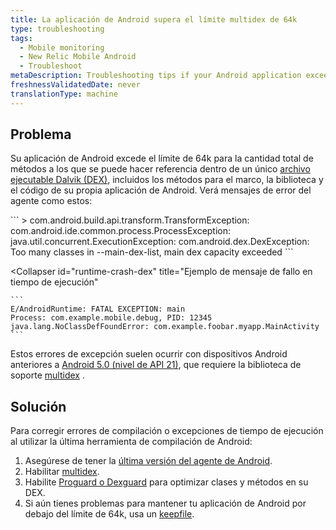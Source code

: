```yaml
---
title: La aplicación de Android supera el límite multidex de 64k
type: troubleshooting
tags:
  - Mobile monitoring
  - New Relic Mobile Android
  - Troubleshoot
metaDescription: Troubleshooting tips if your Android application exceeds the 64k limit for DEX files.
freshnessValidatedDate: never
translationType: machine
---
```


## Problema

Su aplicación de Android excede el límite de 64k para la cantidad total de métodos a los que se puede hacer referencia dentro de un único [archivo ejecutable Dalvik (DEX)](https://developer.android.com/studio/build/multidex.html), incluidos los métodos para el marco, la biblioteca y el código de su propia aplicación de Android. Verá mensajes de error del agente como estos:

<CollapserGroup>
  <Collapser
    id="dex-build"
    title="Ejemplo de mensaje de error en tiempo de compilación"
  >
    ```
    > com.android.build.api.transform.TransformException: com.android.ide.common.process.ProcessException: 
    java.util.concurrent.ExecutionException: com.android.dex.DexException: Too many classes in --main-dex-list, main dex capacity exceeded
    ```
  </Collapser>

  <Collapser
    id="runtime-crash-dex"
    title="Ejemplo de mensaje de fallo en tiempo de ejecución"
  >
    ```
    E/AndroidRuntime: FATAL EXCEPTION: main
    Process: com.example.mobile.debug, PID: 12345
    java.lang.NoClassDefFoundError: com.example.foobar.myapp.MainActivity
    ```
  </Collapser>
</CollapserGroup>

Estos errores de excepción suelen ocurrir con dispositivos Android anteriores a [Android 5.0 (nivel de API 21)](https://developer.android.com/about/versions/android-5.0.html), que requiere la biblioteca de soporte [multidex](https://developer.android.com/studio/build/multidex.html) .

## Solución

Para corregir errores de compilación o excepciones de tiempo de ejecución al utilizar la última herramienta de compilación de Android:

1. Asegúrese de tener la [última versión del agente de Android](/docs/release-notes/mobile-release-notes/android-release-notes).
2. Habilitar [multidex](https://developer.android.com/studio/build/multidex.html).
3. Habilite [Proguard o Dexguard](/docs/mobile-monitoring/new-relic-mobile-android/install-configure/configure-proguard-or-dexguard-android-apps) para optimizar clases y métodos en su DEX.
4. Si aún tienes problemas para mantener tu aplicación de Android por debajo del límite de 64k, usa un [keepfile](https://google.github.io/android-gradle-dsl/current/com.android.build.gradle.internal.dsl.BuildType.html#com.android.build.gradle.internal.dsl.BuildType:multiDexKeepProguard).